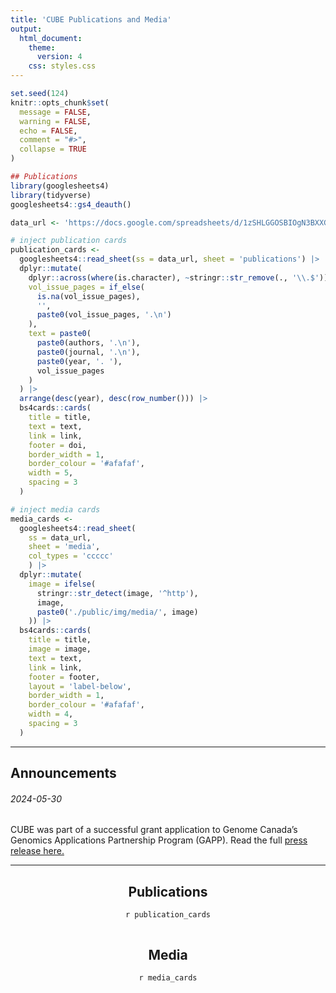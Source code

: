 ```yaml
---
title: 'CUBE Publications and Media'
output: 
  html_document:
    theme: 
      version: 4
    css: styles.css
---
```



<head>
<!-- Google tag (gtag.js) -->
<script async src="https://www.googletagmanager.com/gtag/js?id=G-8F9R0B5L51"></script>
<script>
  window.dataLayer = window.dataLayer || [];
  function gtag(){dataLayer.push(arguments);}
  gtag('js', new Date());
  gtag('config', 'G-8F9R0B5L51');
</script>
</head> 



```r
set.seed(124)
knitr::opts_chunk$set(
  message = FALSE, 
  warning = FALSE, 
  echo = FALSE,
  comment = "#>",
  collapse = TRUE
)

## Publications
library(googlesheets4)
library(tidyverse)
googlesheets4::gs4_deauth()

data_url <- 'https://docs.google.com/spreadsheets/d/1zSHLGGOSBIOgN3BXXGl2jPtJLBF6OExAznjqmRnzrTY/edit?usp=sharing'

# inject publication cards
publication_cards <-
  googlesheets4::read_sheet(ss = data_url, sheet = 'publications') |> 
  dplyr::mutate(
    dplyr::across(where(is.character), ~stringr::str_remove(., '\\.$')),
    vol_issue_pages = if_else(
      is.na(vol_issue_pages),
      '', 
      paste0(vol_issue_pages, '.\n')
    ),
    text = paste0(
      paste0(authors, '.\n'), 
      paste0(journal, '.\n'),
      paste0(year, '. '),
      vol_issue_pages
    )
  ) |> 
  arrange(desc(year), desc(row_number())) |> 
  bs4cards::cards(
    title = title,
    text = text,
    link = link,
    footer = doi,
    border_width = 1,
    border_colour = '#afafaf',
    width = 5,
    spacing = 3
  )

# inject media cards
media_cards <-
  googlesheets4::read_sheet(
    ss = data_url, 
    sheet = 'media',
    col_types = 'ccccc'
    ) |> 
  dplyr::mutate(
    image = ifelse(
      stringr::str_detect(image, '^http'),
      image,
      paste0('./public/img/media/', image)
    )) |> 
  bs4cards::cards(
    title = title,
    image = image,
    text = text,
    link = link,
    footer = footer,
    layout = 'label-below',
    border_width = 1,
    border_colour = '#afafaf',
    width = 4,
    spacing = 3
  )
```

----------------------------------------------------

## Announcements

###### *2024-05-30*

CUBE was part of a successful grant application to Genome Canada’s Genomics Applications Partnership Program (GAPP). Read the full <a href='gapp_release.html'>press release here.<a>


----------------------------------------------------

::: {style="align: center; justify-content: center; justify-items: center; margin: auto"}


## Publications

<div id="pubs"> 

`r publication_cards`

</div>

----------------------------------------------------


## Media

<div id="media"> 

`r media_cards`

</div>



----------------------------------------------------

:::

<script>

  // Select all 'a' tags within "pubs"; set the 'target' attribute to '_blank'
  
  document.getElementById("pubs").querySelectorAll("a").forEach(function(link) {
      link.setAttribute("target", "_blank");
  });
  
  
  // Select all 'a' tags within "media"; set the 'target' attribute to '_blank'
  
  document.getElementById("media").querySelectorAll("a").forEach(function(link) {
      link.setAttribute("target", "_blank");
  });

</script>